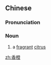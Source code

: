 ==Chinese==
{{zh-forms}}
{{wikipedia|lang=zh}}

===Pronunciation===
{{zh-pron
|m=xiāngchéng
|cat=n
}}

===Noun===
{{zh-noun}}

# a [[fragrant]] [[citrus]]

[[zh:香橙]]